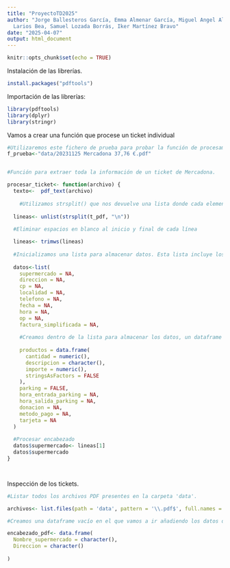 ```yaml
---
title: "ProyectoTD2025"
author: "Jorge Ballesteros García, Emma Almenar García, Miguel Angel Aloy Poveda, Ainhoa
  Larios Bea, Samuel Lozada Borrás, Iker Martínez Bravo"
date: "2025-04-07"
output: html_document
---
```


```r
knitr::opts_chunk$set(echo = TRUE)
```



Instalación de las librerías.

```r
install.packages("pdftools")


```

Importación de las librerías:

```r

library(pdftools)
library(dplyr)
library(stringr)

```

Vamos a crear una función que procese un ticket individual


```r
#Utilizaremos este fichero de prueba para probar la función de procesamiento.
f_prueba<-"data/20231125 Mercadona 37,76 €.pdf"


#Función para extraer toda la información de un ticket de Mercadona.

procesar_ticket<- function(archivo) {
  texto<-  pdf_text(archivo)
  
    #Utilizamos strsplit() que nos devuelve una lista donde cada elemento es el resltado de dividir la cadena/linea. Utilizamos el salto de línea como separador.Y utilizamos unlist para simplificar una lista a un vector. 
  
  lineas<- unlist(strsplit(t_pdf, "\n"))
  
  #Eliminar espacios en blanco al inicio y final de cada línea

  lineas<- trimws(lineas)
  
  #Inicializamos una lista para almacenar datos. Esta lista incluye los datos de tanto el encabezado, como los productos
  
  datos<-list(
    supermercado = NA,
    direccion = NA,
    cp = NA,
    localidad = NA,
    telefono = NA,
    fecha = NA,
    hora = NA,
    op = NA,
    factura_simplificada = NA,
    
    #Creamos dentro de la lista para almacenar los datos, un dataframe que va a contener los productos del ticket.
    
    productos = data.frame(
      cantidad = numeric(),
      descripcion = character(),
      importe = numeric(),
      stringsAsFactors = FALSE
    ),
    parking = FALSE,
    hora_entrada_parking = NA,
    hora_salida_parking = NA,
    donacion = NA,
    metodo_pago = NA,
    tarjeta = NA
  )
  
  #Procesar encabezado
  datos$supermercado<- lineas[1]
  datos$supermercado
}




```


Inspección de los tickets.

```r
#Listar todos los archivos PDF presentes en la carpeta 'data'.

archivos<- list.files(path = 'data', pattern = '\\.pdf$', full.names = TRUE)

#Creamos una dataframe vacío en el que vamos a ir añadiendo los datos del encabezado.

encabezado_pdf<- data.frame(
  Nombre_supermercado = character(),
  Direccion = character()
  
)



```


